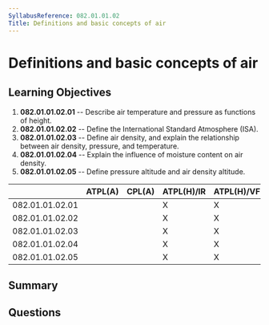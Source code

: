 ```yaml
---
SyllabusReference: 082.01.01.02
Title: Definitions and basic concepts of air
---
```


# Definitions and basic concepts of air

## Learning Objectives

1. **082.01.01.02.01** -- Describe air temperature and pressure as functions of
   height.
2. **082.01.01.02.02** -- Define the International Standard Atmosphere (ISA).
3. **082.01.01.02.03** -- Define air density, and explain the relationship between
   air density, pressure, and temperature.
4. **082.01.01.02.04** -- Explain the influence of moisture content on air
   density.
5. **082.01.01.02.05** -- Define pressure altitude and air density altitude.

|                 | ATPL(A) | CPL(A) | ATPL(H)/IR | ATPL(H)/VFR | CPL(H) | IR  | CBIR(A) |
| --------------- | ------- | ------ | ---------- | ----------- | ------ | --- | ------- |
| 082.01.01.02.01 |         |        | X          | X           | X      |     |         |
| 082.01.01.02.02 |         |        | X          | X           | X      |     |         |
| 082.01.01.02.03 |         |        | X          | X           | X      |     |         |
| 082.01.01.02.04 |         |        | X          | X           | X      |     |         |
| 082.01.01.02.05 |         |        | X          | X           | X      |     |         |

## Summary

## Questions
